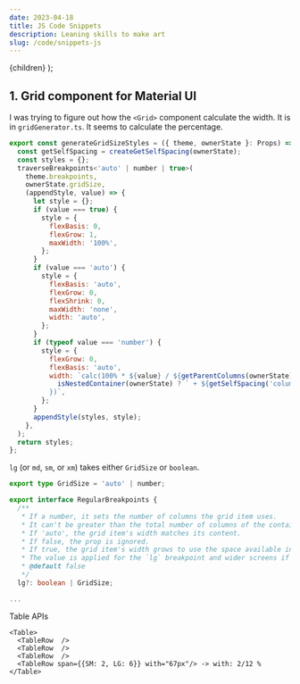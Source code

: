 ```yaml
---
date: 2023-04-18
title: JS Code Snippets
description: Leaning skills to make art
slug: /code/snippets-js
---
```



  <PostLayout pageContext={pageContext}>{children}</PostLayout>
);

## 1. Grid component for Material UI

I was trying to figure out how the `<Grid>` component calculate the width. It is in `gridGenerator.ts`. It seems to calculate the percentage.

```Javascript
export const generateGridSizeStyles = ({ theme, ownerState }: Props) => {
  const getSelfSpacing = createGetSelfSpacing(ownerState);
  const styles = {};
  traverseBreakpoints<'auto' | number | true>(
    theme.breakpoints,
    ownerState.gridSize,
    (appendStyle, value) => {
      let style = {};
      if (value === true) {
        style = {
          flexBasis: 0,
          flexGrow: 1,
          maxWidth: '100%',
        };
      }
      if (value === 'auto') {
        style = {
          flexBasis: 'auto',
          flexGrow: 0,
          flexShrink: 0,
          maxWidth: 'none',
          width: 'auto',
        };
      }
      if (typeof value === 'number') {
        style = {
          flexGrow: 0,
          flexBasis: 'auto',
          width: `calc(100% * ${value} / ${getParentColumns(ownerState)}${
            isNestedContainer(ownerState) ? ` + ${getSelfSpacing('column')}` : ''
          })`,
        };
      }
      appendStyle(styles, style);
    },
  );
  return styles;
};
```

`lg` (or `md`, `sm`, or `xm`) takes either `GridSize` or `boolean`.

```ts
export type GridSize = 'auto' | number;

export interface RegularBreakpoints {
  /**
   * If a number, it sets the number of columns the grid item uses.
   * It can't be greater than the total number of columns of the container (12 by default).
   * If 'auto', the grid item's width matches its content.
   * If false, the prop is ignored.
   * If true, the grid item's width grows to use the space available in the grid container.
   * The value is applied for the `lg` breakpoint and wider screens if not overridden.
   * @default false
   */
  lg?: boolean | GridSize;

...
```

Table APIs

```tsx
<Table>
  <TableRow  /> 
  <TableRow  />
  <TableRow  />
  <TableRow span={{SM: 2, LG: 6}} with="67px"/> -> with: 2/12 %
</Table>
```